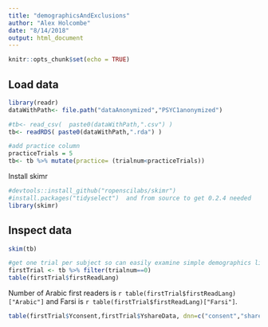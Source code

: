 ```yaml
---
title: "demographicsAndExclusions"
author: "Alex Holcombe"
date: "8/14/2018"
output: html_document
---
```


```r
knitr::opts_chunk$set(echo = TRUE)
```

## Load data

```r
library(readr)
dataWithPath<- file.path("dataAnonymized","PSYC1anonymized")

#tb<- read_csv(  paste0(dataWithPath,".csv") )
tb<- readRDS( paste0(dataWithPath,".rda") )

#add practice column
practiceTrials = 5
tb<- tb %>% mutate(practice= (trialnum<practiceTrials))

```

Install skimr
```r
#devtools::install_github("ropenscilabs/skimr")
#install.packages("tidyselect")  and from source to get 0.2.4 needed
library(skimr)
```


## Inspect data
```r
skim(tb)
```


```r
#get one trial per subject so can easily examine simple demographics like first language
firstTrial <- tb %>% filter(trialnum==0)
table(firstTrial$firstReadLang)
```

Number of Arabic first readers is `r table(firstTrial$firstReadLang)["Arabic"]` and Farsi is `r table(firstTrial$firstReadLang)["Farsi"]`.

```r
table(firstTrial$Yconsent,firstTrial$YshareData, dnn=c("consent","shareData"), useNA="ifany")
```